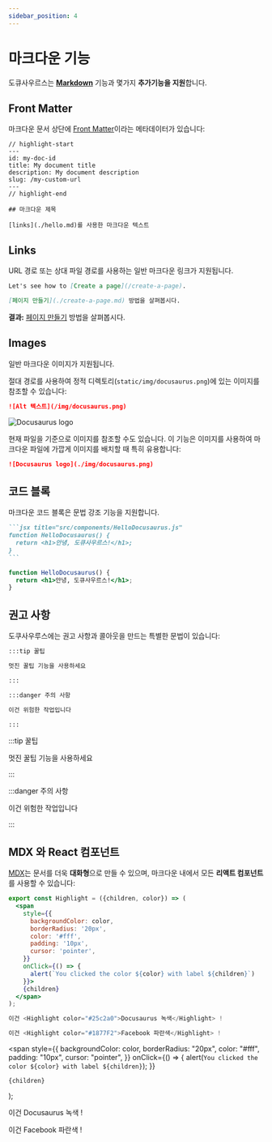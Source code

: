 ```yaml
---
sidebar_position: 4
---
```


# 마크다운 기능

도큐사우르스는 **[Markdown](https://daringfireball.net/projects/markdown/syntax)** 기능과 몇가지 **추가기능을 지원**합니다.

## Front Matter

마크다운 문서 상단에 [Front Matter](https://jekyllrb.com/docs/front-matter/)이라는 메타데이터가 있습니다:

```text title="my-doc.md"
// highlight-start
---
id: my-doc-id
title: My document title
description: My document description
slug: /my-custom-url
---
// highlight-end

## 마크다운 제목

[links](./hello.md)를 사용한 마크다운 텍스트
```

## Links

URL 경로 또는 상대 파일 경로를 사용하는 일반 마크다운 링크가 지원됩니다.

```md
Let's see how to [Create a page](/create-a-page).
```

```md
[페이지 만들기](./create-a-page.md) 방법을 살펴봅시다.
```

**결과:** [페이지 만들기](./create-a-page.md) 방법을 살펴봅시다.

## Images

일반 마크다운 이미지가 지원됩니다.

절대 경로를 사용하여 정적 디렉토리(`static/img/docusaurus.png`)에 있는 이미지를 참조할 수 있습니다:

```md
![Alt 텍스트](/img/docusaurus.png)
```

![Docusaurus logo](/img/docusaurus.png)

현재 파일을 기준으로 이미지를 참조할 수도 있습니다. 이 기능은 이미지를 사용하여 마크다운 파일에 가깝게 이미지를 배치할 때 특히 유용합니다:

```md
![Docusaurus logo](./img/docusaurus.png)
```

## 코드 블록

마크다운 코드 블록은 문법 강조 기능을 지원합니다.

````md
```jsx title="src/components/HelloDocusaurus.js"
function HelloDocusaurus() {
  return <h1>안녕, 도큐사우르스!</h1>;
}
```
````

```jsx title="src/components/HelloDocusaurus.js"
function HelloDocusaurus() {
  return <h1>안녕, 도큐사우르스!</h1>;
}
```

## 권고 사항

도쿠사우루스에는 권고 사항과 콜아웃을 만드는 특별한 문법이 있습니다:

```md
:::tip 꿀팁

멋진 꿀팁 기능을 사용하세요

:::

:::danger 주의 사항

이건 위험한 작업입니다

:::
```

:::tip 꿀팁

멋진 꿀팁 기능을 사용하세요

:::

:::danger 주의 사항

이건 위험한 작업입니다

:::

## MDX 와 React 컴포넌트

[MDX](https://mdxjs.com/)는 문서를 더욱 **대화형**으로 만들 수 있으며, 마크다운 내에서 모든 **리액트 컴포넌트**를 사용할 수 있습니다:

```jsx
export const Highlight = ({children, color}) => (
  <span
    style={{
      backgroundColor: color,
      borderRadius: '20px',
      color: '#fff',
      padding: '10px',
      cursor: 'pointer',
    }}
    onClick={() => {
      alert(`You clicked the color ${color} with label ${children}`)
    }}>
    {children}
  </span>
);

이건 <Highlight color="#25c2a0">Docusaurus 녹색</Highlight> !

이건 <Highlight color="#1877F2">Facebook 파란색</Highlight> !
```

  <span
    style={{
      backgroundColor: color,
      borderRadius: "20px",
      color: "#fff",
      padding: "10px",
      cursor: "pointer",
    }}
    onClick={() => {
      alert(`You clicked the color ${color} with label ${children}`);
    }}
  >
    {children}
  </span>
);

이건 <Highlight color="#25c2a0">Docusaurus 녹색</Highlight> !

이건 <Highlight color="#1877F2">Facebook 파란색</Highlight> !
